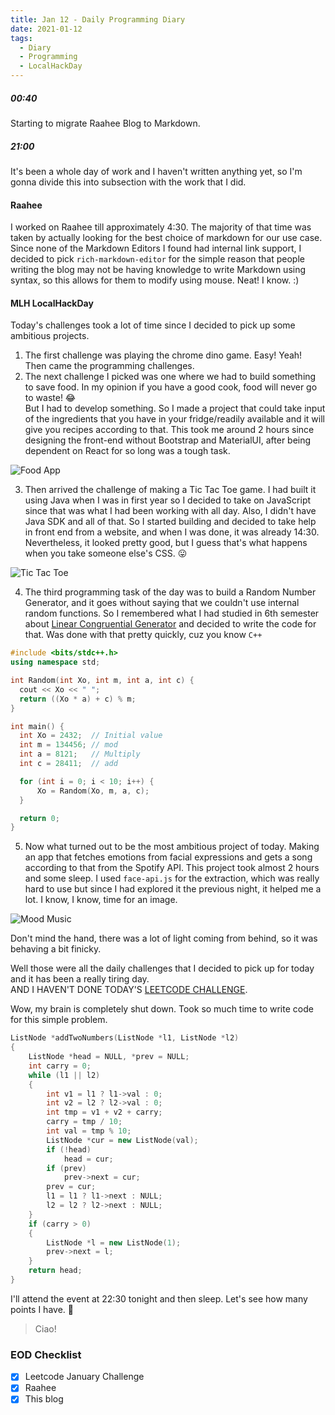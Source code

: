 ```yaml
---
title: Jan 12 - Daily Programming Diary
date: 2021-01-12
tags:
  - Diary
  - Programming
  - LocalHackDay
---
```


##### 00:40
Starting to migrate Raahee Blog to Markdown.

##### 21:00
It's been a whole day of work and I haven't written anything yet, so I'm gonna divide this into subsection with the work that I did.

#### Raahee
I worked on Raahee till approximately 4:30. The majority of that time was taken by actually looking for the best choice of markdown for our use case. Since none of the Markdown Editors I found had internal link support, I decided to pick `rich-markdown-editor` for the simple reason that people writing the blog may not be having knowledge to write Markdown using syntax, so this allows for them to modify using mouse. Neat! I know. :)

#### MLH LocalHackDay
Today's challenges took a lot of time since I decided to pick up some ambitious projects.

1. The first challenge was playing the chrome dino game. Easy! Yeah!  
Then came the programming challenges.
2. The next challenge I picked was one where we had to build something to save food. In my opinion if you have a good cook, food will never go to waste! 
😂  
But I had to develop something. So I made a project that could take input of the ingredients that you have in your fridge/readily available and it will give you recipes according to that. This took me around 2 hours since designing the front-end without Bootstrap and MaterialUI, after being dependent on React for so long was a tough task.

  ![Food App](./food-app.png)

3. Then arrived the challenge of making a Tic Tac Toe game. I had built it using Java when I was in first year so I decided to take on JavaScript since that was what I had been working with all day. Also, I didn't have Java SDK and all of that. So I started building and decided to take help in front end from a website, and when I was done, it was already 14:30. Nevertheless, it looked pretty good, but I guess that's what happens when you take someone else's CSS. 😛

  ![Tic Tac Toe](./tic-tac-toe.png)

4. The third programming task of the day was to build a Random Number Generator, and it goes without saying that we couldn't use internal random functions. So I remembered what I had studied in 6th semester about [Linear Congruential Generator](https://en.wikipedia.org/wiki/Linear_congruential_generator) and decided to write the code for that. Was done with that pretty quickly, cuz you know `C++`

  ```cpp
  #include <bits/stdc++.h>
  using namespace std;

  int Random(int Xo, int m, int a, int c) {
    cout << Xo << " ";
    return ((Xo * a) + c) % m;
  }

  int main() {
    int Xo = 2432;  // Initial value
    int m = 134456; // mod
    int a = 8121;   // Multiply
    int c = 28411;  // add

    for (int i = 0; i < 10; i++) {
        Xo = Random(Xo, m, a, c);
    }

    return 0;
  }
  ```

5. Now what turned out to be the most ambitious project of today. Making an app that fetches emotions from facial expressions and gets a song according to that from the Spotify API. This project took almost 2 hours and some sleep.
I used `face-api.js` for the extraction, which was really hard to use but since I had explored it the previous night, it helped me a lot. I know, I know, time for an image.

  ![Mood Music](./mood-music.png)

  Don't mind the hand, there was a lot of light coming from behind, so it was behaving a bit finicky.

Well those were all the daily challenges that I decided to pick up for today and it has been a really tiring day.  
AND I HAVEN'T DONE TODAY'S [LEETCODE CHALLENGE](https://leetcode.com/explore/featured/card/january-leetcoding-challenge-2021/580/week-2-january-8th-january-14th/3601/).

Wow, my brain is completely shut down. Took so much time to write code for this simple problem.

```cpp:title=add-two-numbers.cpp
ListNode *addTwoNumbers(ListNode *l1, ListNode *l2)
{
    ListNode *head = NULL, *prev = NULL;
    int carry = 0;
    while (l1 || l2)
    {
        int v1 = l1 ? l1->val : 0;
        int v2 = l2 ? l2->val : 0;
        int tmp = v1 + v2 + carry;
        carry = tmp / 10;
        int val = tmp % 10;
        ListNode *cur = new ListNode(val);
        if (!head)
            head = cur;
        if (prev)
            prev->next = cur;
        prev = cur;
        l1 = l1 ? l1->next : NULL;
        l2 = l2 ? l2->next : NULL;
    }
    if (carry > 0)
    {
        ListNode *l = new ListNode(1);
        prev->next = l;
    }
    return head;
}
```

I'll attend the event at 22:30 tonight and then sleep. Let's see how many points I have. 🎉 

> Ciao!

### EOD Checklist
- [x] Leetcode January Challenge
- [x] Raahee
- [x] This blog